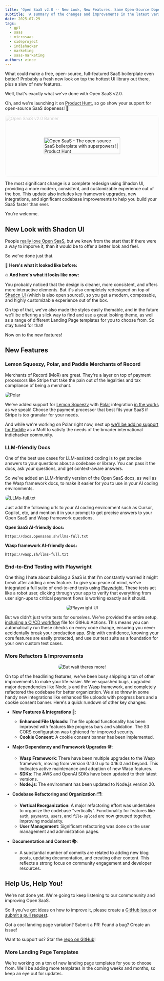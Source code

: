 ```yaml
---
title: 'Open SaaS v2.0 -- New Look, New Features. Same Open-Source Dopeness.'
subtitle: 'A summary of the changes and improvements in the latest version of Open SaaS.'
date: 2025-07-29
tags:
  - gpt
  - saas
  - microsaas
  - sideproject
  - indiehacker
  - marketing
  - saas-marketing
authors: vince
---
```



What could make a free, open-source, full-featured SaaS boilerplate even better? Probably a fresh new look on top the hottest UI library out there, plus a slew of new features.

Well, that's exactly what we've done with Open SaaS v2.0.

Oh, and we're launching it on [Product Hunt](https://www.producthunt.com/products/open-saas), so go show your support for open-source SaaS dopeness! 🙏

<div style='border-radius: 8px; overflow: hidden;'>
  <a
    href='https://www.producthunt.com/products/open-saas?embed=true&utm_source=badge-featured&utm_medium=badge&utm_source=badge-open&#0045;saas&#0045;2'
    target='_blank'
    style='position: relative; display: flex; justify-content: center; align-items: center; height: 200px; width: 100%;'
  >
    <Image
      src={openSaasBanner}
      alt='Open SaaS v2.0 Banner'
      style='position: absolute; top: 0; left: 0; width: 100%; height: 100%; object-fit: cover; object-position: 50% 53%; filter: grayscale(100%); z-index: 1; opacity: 0.2;'
    />
    <img
      src='https://api.producthunt.com/widgets/embed-image/v1/featured.svg?post_id=991058&theme=neutral&t=1753441449297'
      alt='Open&#0032;SaaS - The&#0032;open&#0045;source&#0032;SaaS&#0032;boilerplate&#0032;with&#0032;superpowers&#0033; | Product Hunt'
      style='width: 250px; height: 54px; position: relative; z-index: 2'
      width='250'
      height='54'
    />
  </a>
</div>

The most significant change is a complete redesign using Shadcn UI, providing a more modern, consistent, and customizable experience out of the box. This update also includes key framework upgrades, new integrations, and significant codebase improvements to help you build your SaaS faster than ever.

You're welcome.

## New Look with Shadcn UI

People [really love Open SaaS](https://www.producthunt.com/products/open-saas/reviews), but we knew from the start that if there were a way to imporve it, than it would be to offer a better look and feel.

So we've done just that.

🧐 <b>Here's what it looked like before:</b>

<VideoPlayer src={openSaasV1} lgWidth='500px' />

🔥 <b>And here's what it looks like now:</b>

<VideoPlayer src={openSaasV2} lgWidth='500px' />

You probably noticed that the design is cleaner, more consistent, and offers more interactive elements. But it's also completely redesigned on top of [Shadcn UI](https://ui.shadcn.com/) (which is also open source!), so you get a modern, composable, and highly customizable experience out of the box.

On top of that, we've also made the styles easily themable, and in the future we'll be offering a slick way to find and use a great looking theme, as well as a range of different Landing Page templates for you to choose from. So stay tuned for that!

Now on to the new features!

<StarOpenSaaSCTA />

## New Features

### Lemon Squeezy, Polar, and Paddle Merchants of Record

Merchants of Record (MoR) are great. They're a layer on top of payment processors like Stripe that take the pain out of the legalities and tax compliance of being a merchant.

<Image src={polar} alt='Polar' style='border-radius: 8px;' />

We've added support for [Lemon Squeezy](https://www.lemonsqueezy.com/) with [Polar](https://www.polar.sh/) integration [in the works](https://github.com/wasp-lang/open-saas/issues/441#issuecomment-3057897604) as we speak! Choose the payment processor that best fits your SaaS if Stripe is too granular for your needs.

And while we're working on Polar right now, next up [we'll be adding support for Paddle](https://github.com/wasp-lang/open-saas/issues/445) as a MoR to satisfy the needs of the broader international indiehacker community.

### LLM-friendly Docs

One of the best use cases for LLM-assisted coding is to get precise answers to your questions about a codebase or library. You can pass it the docs, ask your questions, and get context-aware answers.

So we've added an LLM-friendly version of the Open SaaS docs, as well as the Wasp framework docs, to make it easier for you to use in your AI coding environments.

<Image src={llmsFull} alt='LLMs-full.txt' style='border-radius: 8px;' />

Just add the following urls to your AI coding environment such as Cursor, Copilot, etc, and mention it in your prompt to get precise answers to your Open SaaS and Wasp framework questions.

**Open SaaS AI-friendly docs:**
```
https://docs.opensaas.sh/llms-full.txt
```

**Wasp framework AI-friendly docs:**
```
https://wasp.sh/llms-full.txt
```

### End-to-End Testing with Playwright

One thing I hate about building a SaaS is that I'm constantly worried it might break after adding a new feature. To give you peace of mind, we've integrated a full suite of end-to-end tests using [Playwright](https://playwright.dev/). These tests act like a robot user, clicking through your app to verify that everything from user sign-ups to critical payment flows is working exactly as it should.

<div style='display: flex; justify-content: center;'>
  <Image src={playwrightUi} width={1050} alt='Playwright UI' style='border-radius: 8px;' />
</div>

But we didn't just write tests for ourselves. We've provided the entire setup, [including a CI/CD workflow](https://docs.opensaas.sh/guides/tests/) file for GitHub Actions. This means you can automatically run these checks on every code change, ensuring you never accidentally break your production app. Ship with confidence, knowing your core features are easily protected, and use our test suite as a foundation for your own custom test cases.

### More Refactors & Improvements

<div style='display: flex; justify-content: center;'>
  <Image src={waitTheresMore} width={250} alt='But wait theres more!' style='border-radius: 8px;' />
</div>

On top of the headlining features, we've been busy shipping a ton of other improvements to make your life easier. We've squashed bugs, upgraded major dependencies like Node.js and the Wasp framework, and completely refactored the codebase for better organization. We also threw in some handy new integrations like enhanced file uploads with progress bars and a cookie consent banner. Here's a quick rundown of other key changes:

- **New Features & Integrations 🚀**:

  - **Enhanced File Uploads**: The file upload functionality has been improved with features like progress bars and validation. The S3 CORS configuration was tightened for improved security.
  - **Cookie Consent**: A cookie consent banner has been implemented.

- **Major Dependency and Framework Upgrades 🛠️**:

  - **Wasp Framework**: There have been multiple upgrades to the Wasp framework, moving from version 0.13.0 up to 0.16.0 and beyond. This indicates active maintenance and adoption of new Wasp features.
  - **SDKs**: The AWS and OpenAI SDKs have been updated to their latest versions.
  - **Node.js**: The environment has been updated to Node.js version 20.

- **Codebase Refactoring and Organization 🗂️**:

  - **Vertical Reorganization**: A major refactoring effort was undertaken to organize the codebase "vertically". Functionality for features like `auth`, `payments`, `users`, and `file-upload` are now grouped together, improving modularity.
  - **User Management**: Significant refactoring was done on the user management and administration pages.

- **Documentation and Content 📚**:
  - A substantial number of commits are related to adding new blog posts, updating documentation, and creating other content. This reflects a strong focus on community engagement and developer resources.

## Help Us, Help You!

We're not done yet. We're going to keep listening to our commonunity and improving Open SaaS.

So if you've got ideas on how to improve it, please create a [GitHub issue](https://github.com/wasp-lang/open-saas/issues) or [submit a pull request](https://github.com/wasp-lang/open-saas/pulls).

Got a cool landing page variation? Submit a PR!
Found a bug? Create an issue!

Want to support us? Star the [repo on GitHub](https://github.com/wasp-lang/open-saas)!

<StarOpenSaaSCTA />

### More Landing Page Templates

We're working on a ton of new landing page templates for you to choose from. We'll be adding more templates in the coming weeks and months, so keep an eye out for updates.
